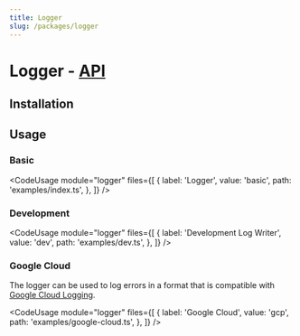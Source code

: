 ```yaml
---
title: Logger
slug: /packages/logger
---
```



# Logger - [API](/api/logger)

<PackageDescription name="logger" />

## Installation

<InstallSection name="logger" />

## Usage

### Basic

<CodeUsage
  module="logger"
  files={[
    {
      label: 'Logger',
      value: 'basic',
      path: 'examples/index.ts',
    },
  ]}
/>

### Development

<CodeUsage
  module="logger"
  files={[
    {
      label: 'Development Log Writer',
      value: 'dev',
      path: 'examples/dev.ts',
    },
  ]}
/>

### Google Cloud

The logger can be used to log errors in a format that is compatible with [Google Cloud Logging](https://cloud.google.com/error-reporting/docs/formatting-error-messages#log-error).

<CodeUsage
  module="logger"
  files={[
    {
      label: 'Google Cloud',
      value: 'gcp',
      path: 'examples/google-cloud.ts',
    },
  ]}
/>
